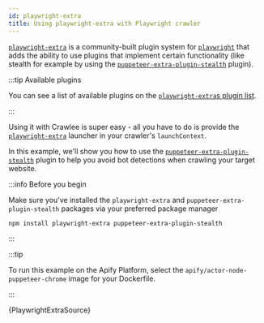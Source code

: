 ```yaml
---
id: playwright-extra
title: Using playwright-extra with Playwright crawler
---
```



[`playwright-extra`](https://www.npmjs.com/package/playwright-extra) is a community-built plugin system for [`playwright`](https://www.npmjs.com/package/playwright) that
adds the ability to use plugins that implement certain functionality (like stealth for example by using the
[`puppeteer-extra-plugin-stealth`](https://www.npmjs.com/package/puppeteer-extra-plugin-stealth) plugin).

:::tip Available plugins

You can see a list of available plugins on the [`playwright-extra`s plugin list](https://www.npmjs.com/package/playwright-extra#plugins).

:::

Using it with Crawlee is super easy - all you have to do is provide the [`playwright-extra`](https://www.npmjs.com/package/playwright-extra)
launcher in your crawler's <ApiLink to="playwright-crawler/interface/PlaywrightLaunchContext#launcher">`launchContext`</ApiLink>.

In this example, we'll show you how to use the [`puppeteer-extra-plugin-stealth`](https://www.npmjs.com/package/puppeteer-extra-plugin-stealth) plugin
to help you avoid bot detections when crawling your target website.

:::info Before you begin

Make sure you've installed the `playwright-extra` and `puppeteer-extra-plugin-stealth` packages via your preferred package manager

```bash
npm install playwright-extra puppeteer-extra-plugin-stealth
```

:::

:::tip

To run this example on the Apify Platform, select the `apify/actor-node-puppeteer-chrome` image for your Dockerfile.

:::

<CodeBlock className="language-js" title="src/crawler.ts">
    {PlaywrightExtraSource}
</CodeBlock>
